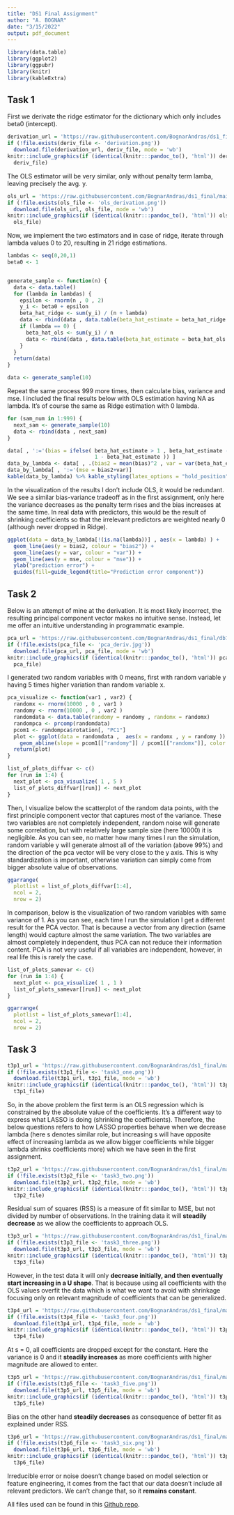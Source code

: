 ```yaml
---
title: "DS1 Final Assignment"
author: "A. BOGNAR"
date: "3/15/2022"
output: pdf_document
---
```


```r
library(data.table)
library(ggplot2)
library(ggpubr)
library(knitr)
library(kableExtra)
```

## Task 1

First we derivate the ridge estimator for the dictionary which only includes beta0 (intercept).

```r


derivation_url = 'https://raw.githubusercontent.com/BognarAndras/ds1_final/main/derivation.png'
if (!file.exists(deriv_file <- 'derivation.png'))
  download.file(derivation_url, deriv_file, mode = 'wb')
knitr::include_graphics(if (identical(knitr:::pandoc_to(), 'html')) derivation_url else
  deriv_file)

```

The OLS estimator will be very similar, only without penalty term lamba, leaving precisely the avg. y.

```r


ols_url = 'https://raw.githubusercontent.com/BognarAndras/ds1_final/main/ols_derivation.png'
if (!file.exists(ols_file <- 'ols_derivation.png'))
  download.file(ols_url, ols_file, mode = 'wb')
knitr::include_graphics(if (identical(knitr:::pandoc_to(), 'html')) ols_url else
  ols_file)

```

Now, we implement the two estimators and in case of ridge, iterate through lambda values 0 to 20, resulting in 21 ridge estimations.

```r
lambdas <- seq(0,20,1)
beta0 <- 1


generate_sample <- function(n) {
  data <- data.table()
  for (lambda in lambdas) {
    epsilon <- rnorm(n , 0 , 2)
    y_i <- beta0 + epsilon
    beta_hat_ridge <- sum(y_i) / (n + lambda)
    data <- rbind(data , data.table(beta_hat_estimate = beta_hat_ridge , lambda = lambda))
    if (lambda == 0) {
      beta_hat_ols <- sum(y_i) / n 
      data <- rbind(data , data.table(beta_hat_estimate = beta_hat_ols , lambda = NA))
    }
  }
  return(data)
}

data <- generate_sample(10)
```

Repeat the same process 999 more times, then calculate bias, variance and mse. I included the final results below with OLS estimation having NA as lambda. It's of course the same as Ridge estimation with 0 lambda.

```r
for (sam_num in 1:999) {
  next_sam <- generate_sample(10)
  data <- rbind(data , next_sam)
}

data[ , ':='(bias = ifelse( beta_hat_estimate > 1 , beta_hat_estimate - 1 ,
                            1 - beta_hat_estimate )) ]
data_by_lambda <- data[ , .(bias2 = mean(bias)^2 , var = var(beta_hat_estimate)) , by = lambda]
data_by_lambda[ , ':='(mse = bias2+var)]
kable(data_by_lambda) %>% kable_styling(latex_options = "hold_position")
```

In the visualization of the results I don't include OLS, it would be redundant. We see a similar bias-variance tradeoff as in the first assignment, only here the variance decreases as the penalty term rises and the bias increases at the same time. In real data with predictors, this would be the result of shrinking coefficients so that the irrelevant predictors are weighted nearly 0 (although never dropped in Ridge).


```r
ggplot(data = data_by_lambda[!(is.na(lambda))] , aes(x = lambda) ) +
  geom_line(aes(y = bias2, colour = "bias2")) + 
  geom_line(aes(y = var, colour = "var")) +
  geom_line(aes(y = mse, colour = "mse")) +
  ylab("prediction error") +
  guides(fill=guide_legend(title="Prediction error component"))

```

\newpage

## Task 2

Below is an attempt of mine at the derivation. It is most likely incorrect, the resulting principal component vector makes no intuitive sense. Instead, let me offer an intuitive understanding in programmatic example.

```r


pca_url = 'https://raw.githubusercontent.com/BognarAndras/ds1_final/db76818d8921f434c9b7bdb03b917e89dc0afaf6/pca_deriv.jpg'
if (!file.exists(pca_file <- 'pca_deriv.jpg'))
  download.file(pca_url, pca_file, mode = 'wb')
knitr::include_graphics(if (identical(knitr:::pandoc_to(), 'html')) pca_url else
  pca_file)

```

I generated two random variables with 0 means, first with random variable y having 5 times higher variation than random variable x.

```r
pca_visualize <- function(var1 , var2) {
  randomx <- rnorm(10000 , 0 , var1 )
  randomy <- rnorm(10000 , 0 , var2 )
  randomdata <- data.table(randomy = randomy , randomx = randomx)
  randompca <- prcomp(randomdata)
  pcom1 <- randompca$rotation[, "PC1"]
  plot <- ggplot(data = randomdata ,  aes(x = randomx , y = randomy )) + geom_point() +
    geom_abline(slope = pcom1[["randomy"]] / pcom1[["randomx"]], color = "red") 
  return(plot)
}

list_of_plots_diffvar <- c()
for (run in 1:4) {
  next_plot <- pca_visualize( 1 , 5 )
  list_of_plots_diffvar[[run]] <- next_plot
}


```

Then, I visualize below the scatterplot of the random data points, with the first principle component vector that captures most of the variance. These two variables are not completely independent, random noise will generate some correlation, but with relatively large sample size (here 10000) it is negligible. As you can see, no matter how many times I run the simulation, random variable y will generate almost all of the variation (above 99%) and the direction of the pca vector will be very close to the y axis. This is why standardization is important, otherwise variation can simply come from bigger absolute value of observations.

```r
ggarrange(
  plotlist = list_of_plots_diffvar[1:4],
  ncol = 2,
  nrow = 2)


```

\newpage

In comparison, below is the visualization of two random variables with same variance of 1. As you can see, each time I run the simulation I get a different result for the PCA vector. That is because a vector from any direction (same length) would capture almost the same variation. The two variables are almost completely independent, thus PCA can not reduce their information content. PCA is not very useful if all variables are independent, however, in real life this is rarely the case. 

```r
list_of_plots_samevar <- c()
for (run in 1:4) {
  next_plot <- pca_visualize( 1 , 1 )
  list_of_plots_samevar[[run]] <- next_plot
}

ggarrange(
  plotlist = list_of_plots_samevar[1:4],
  ncol = 2,
  nrow = 2)

```



## Task 3

```r


t3p1_url = 'https://raw.githubusercontent.com/BognarAndras/ds1_final/main/task3_one.png'
if (!file.exists(t3p1_file <- 'task3_one.png'))
  download.file(t3p1_url, t3p1_file, mode = 'wb')
knitr::include_graphics(if (identical(knitr:::pandoc_to(), 'html')) t3p1_url else
  t3p1_file)

```

So, in the above problem the first term is an OLS regression which is constrained by the absolute value of the coefficients. It’s a different way to express what LASSO is doing (shrinking the coefficients). Therefore, the below questions refers to how LASSO properties behave when we decrease lambda (here s denotes similar role, but increasing s will have opposite effect of increasing lambda as we allow bigger coefficients while bigger lambda shrinks coefficients more) which we have seen in the first assignment.

```r


t3p2_url = 'https://raw.githubusercontent.com/BognarAndras/ds1_final/main/task3_two.png'
if (!file.exists(t3p2_file <- 'task3_two.png'))
  download.file(t3p2_url, t3p2_file, mode = 'wb')
knitr::include_graphics(if (identical(knitr:::pandoc_to(), 'html')) t3p2_url else
  t3p2_file)

```

Residual sum of squares (RSS) is a measure of fit similar to MSE, but not divided by number of observations. In the training data it will **steadily decrease** as we allow the coefficients to approach OLS.

```r


t3p3_url = 'https://raw.githubusercontent.com/BognarAndras/ds1_final/main/task3_three.png'
if (!file.exists(t3p3_file <- 'task3_three.png'))
  download.file(t3p3_url, t3p3_file, mode = 'wb')
knitr::include_graphics(if (identical(knitr:::pandoc_to(), 'html')) t3p3_url else
  t3p3_file)

```

However, in the test data it will only **decrease initially, and then eventually start increasing in a U shape**. That is because using all coefficients with the OLS values overfit the data which is what we want to avoid with shrinkage focusing only on relevant magnitude of coefficients that can be generalized.

```r


t3p4_url = 'https://raw.githubusercontent.com/BognarAndras/ds1_final/main/task3_four.png'
if (!file.exists(t3p4_file <- 'task3_four.png'))
  download.file(t3p4_url, t3p4_file, mode = 'wb')
knitr::include_graphics(if (identical(knitr:::pandoc_to(), 'html')) t3p4_url else
  t3p4_file)

```

At s = 0, all coefficients are dropped except for the constant. Here the variance is 0 and it **steadily increases** as more coefficients with higher magnitude are allowed to enter.

```r


t3p5_url = 'https://raw.githubusercontent.com/BognarAndras/ds1_final/main/task3_five.png'
if (!file.exists(t3p5_file <- 'task3_five.png'))
  download.file(t3p5_url, t3p5_file, mode = 'wb')
knitr::include_graphics(if (identical(knitr:::pandoc_to(), 'html')) t3p5_url else
  t3p5_file)

```

Bias on the other hand **steadily decreases** as consequence of better fit as explained under RSS.

```r


t3p6_url = 'https://raw.githubusercontent.com/BognarAndras/ds1_final/main/task3_six.png'
if (!file.exists(t3p6_file <- 'task3_six.png'))
  download.file(t3p6_url, t3p6_file, mode = 'wb')
knitr::include_graphics(if (identical(knitr:::pandoc_to(), 'html')) t3p6_url else
  t3p6_file)

```

Irreducible error or noise doesn’t change based on model selection or feature engineering, it comes from the fact that our data doesn’t include all relevant predictors. We can’t change that, so it **remains constant**.

All files used can be found in this [Github repo](https://github.com/BognarAndras/ds1_final).